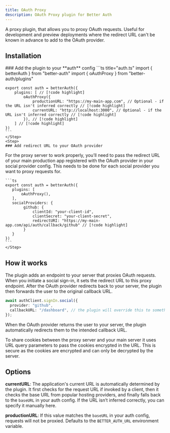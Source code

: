 ```yaml
---
title: OAuth Proxy
description: OAuth Proxy plugin for Better Auth
---
```


A proxy plugin, that allows you to proxy OAuth requests. Useful for development and preview deployments where the redirect URL can't be known in advance to add to the OAuth provider.

## Installation

<Steps>
    <Step>
    ### Add the plugin to your **auth** config
    ```ts title="auth.ts"
    import { betterAuth } from "better-auth"
    import { oAuthProxy } from "better-auth/plugins"

    export const auth = betterAuth({
        plugins: [ // [!code highlight]
            oAuthProxy({
                productionURL: "https://my-main-app.com", // Optional - if the URL isn't inferred correctly // [!code highlight]
                currentURL: "http://localhost:3000", // Optional - if the URL isn't inferred correctly // [!code highlight]
            }), // [!code highlight]
        ] // [!code highlight]
    })
    ```
    </Step>
    <Step>
    ### Add redirect URL to your OAuth provider

For the proxy server to work properly, you’ll need to pass the redirect URL of your main production app registered with the OAuth provider in your social provider config. This needs to be done for each social provider you want to proxy requests for.

    ```ts
    export const auth = betterAuth({
       plugins: [
           oAuthProxy(),
       ],
       socialProviders: {
            github: {
                clientId: "your-client-id",
                clientSecret: "your-client-secret",
                redirectURI: "https://my-main-app.com/api/auth/callback/github" // [!code highlight]
            }
       }
    })
    ```
    </Step>

</Steps>

## How it works

The plugin adds an endpoint to your server that proxies OAuth requests. When you initiate a social sign-in, it sets the redirect URL to this proxy endpoint. After the OAuth provider redirects back to your server, the plugin then forwards the user to the original callback URL.

```ts
await authClient.signIn.social({
  provider: "github",
  callbackURL: "/dashboard", // the plugin will override this to something like "http://localhost:3000/api/auth/oauth-proxy?callbackURL=/dashboard"
});
```

When the OAuth provider returns the user to your server, the plugin automatically redirects them to the intended callback URL.

<Callout>
  To share cookies between the proxy server and your main server it uses URL query
  parameters to pass the cookies encrypted in the URL. This is secure as the cookies are
  encrypted and can only be decrypted by the server.
</Callout>

## Options

**currentURL**: The application's current URL is automatically determined by the plugin. It first checks for the request URL if invoked by a client, then it checks the base URL from popular hosting providers, and finally falls back to the `baseURL` in your auth config. If the URL isn’t inferred correctly, you can specify it manually here.

**productionURL**: If this value matches the `baseURL` in your auth config, requests will not be proxied. Defaults to the `BETTER_AUTH_URL` environment variable.
